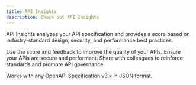 ```yaml
---
title: API Insights
description: Check out API Insights
---
```


API Insights analyzes your API specification and provides a score based on industry-standard design, security, and performance best practices.

Use the score and feedback to improve the quality of your APIs. Ensure your APIs are secure and performant. Share with colleagues to reinforce standards and promote API governance.

Works with any OpenAPI Specification v3.x in JSON format.
